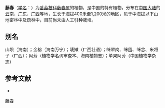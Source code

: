 {{Speciesbox
| name = 藤春
| status = 
| status_system = 
| image = 
| genus = Alphonsea
| species = monogyna
| authority = Merr.
}}

'''藤春'''（[[学名|学名]]：{{lang|la|''Alphonsea monogyna''}}）为[[番荔枝科|番荔枝科]][[藤春属|藤春属]]的植物，是中国的特有植物。分布在[[中国大陆|中国大陆]]的[[云南|云南]]、[[广东|广东]]、[[广西|广西]]等地，生长于海拔400米至1,200米的地区，见于中海拔以下山地密林中及疏林中，目前尚未由人工引种栽培。

== 别名 ==
山坝（海南）；金榕（海南万宁）；唛嫩（广西壮语）；咪翠岗、咪囤、咪念、米将子（广西）；阿芳（植物学名词审查本、海南植物志）；单果阿芳（中国植物学杂志）

== 参考文献 ==
<div class="references-small">
* {{cite web| url =http://www.bioinfo.cn/db05/KmzwSpecies.php?action=view&id=605| title =藤春| work =《中国高等植物数据库全库》| publisher =中国科学院微生物研究所| author =昆明植物研究所| accessdate =2009-02-21| deadurl =yes| archiveurl =https://web.archive.org/web/20160305053615/http://www.bioinfo.cn/db05/KmzwSpecies.php?action=view&id=605| archivedate =2016-03-05}}
</div>
{{Taxonbar|from=Q4735401}}

[[Category:藤春属|藤春]]


{{植物小作品}}